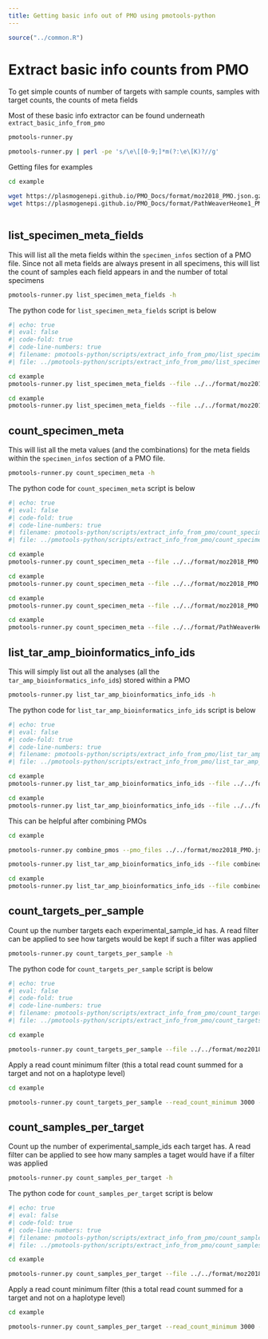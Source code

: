 ```yaml
---
title: Getting basic info out of PMO using pmotools-python
---
```


```r
source("../common.R")
```

# Extract basic info counts from PMO 


To get simple counts of number of targets with sample counts, samples with target counts, the counts of meta fields 

Most of these basic info extractor can be found underneath `extract_basic_info_from_pmo`

```bash
pmotools-runner.py
```

```bash
pmotools-runner.py | perl -pe 's/\e\[[0-9;]*m(?:\e\[K)?//g'
```


Getting files for examples 


```bash
cd example 

wget https://plasmogenepi.github.io/PMO_Docs/format/moz2018_PMO.json.gz
wget https://plasmogenepi.github.io/PMO_Docs/format/PathWeaverHeome1_PMO.json.gz



```




## list_specimen_meta_fields


This will list all the meta fields within the `specimen_infos` section of a PMO file. Since not all meta fields are always present in all specimens, this will list the count of samples each field appears in and the number of total specimens  

```bash
pmotools-runner.py list_specimen_meta_fields -h 
```


The python code for `list_specimen_meta_fields` script is below

```python
#| echo: true
#| eval: false
#| code-fold: true
#| code-line-numbers: true
#| filename: pmotools-python/scripts/extract_info_from_pmo/list_specimen_meta_fields.py
#| file: ../pmotools-python/scripts/extract_info_from_pmo/list_specimen_meta_fields.py
```

```bash
cd example 
pmotools-runner.py list_specimen_meta_fields --file ../../format/moz2018_PMO.json.gz

```

```bash
cd example 
pmotools-runner.py list_specimen_meta_fields --file ../../format/moz2018_PMO.json.gz --output spec_fields_moz2018_PMO.tsv --overwrite

```




## count_specimen_meta


This will list all the meta values (and the combinations) for the meta fields within the `specimen_infos` section of a PMO file.


```bash
pmotools-runner.py count_specimen_meta -h 
```


The python code for `count_specimen_meta` script is below

```python
#| echo: true
#| eval: false
#| code-fold: true
#| code-line-numbers: true
#| filename: pmotools-python/scripts/extract_info_from_pmo/count_specimen_meta.py
#| file: ../pmotools-python/scripts/extract_info_from_pmo/count_specimen_meta.py
```


```bash
cd example 
pmotools-runner.py count_specimen_meta --file ../../format/moz2018_PMO.json.gz --meta_fields collection_country

```

```bash
cd example 
pmotools-runner.py count_specimen_meta --file ../../format/moz2018_PMO.json.gz --meta_fields collection_country --overwrite --output collection_country_count_moz2018_PMO.tsv.gz 

```

```bash
cd example 
pmotools-runner.py count_specimen_meta --file ../../format/moz2018_PMO.json.gz --meta_fields collection_country,geo_admin3

```

```bash
cd example 
pmotools-runner.py count_specimen_meta --file ../../format/PathWeaverHeome1_PMO.json.gz --meta_fields collection_country,collection_date | head

```

## list_tar_amp_bioinformatics_info_ids 


This will simply list out all the analyses (all the `tar_amp_bioinformatics_info_id`s) stored within a PMO 


```bash
pmotools-runner.py list_tar_amp_bioinformatics_info_ids -h 
```


The python code for `list_tar_amp_bioinformatics_info_ids` script is below

```python
#| echo: true
#| eval: false
#| code-fold: true
#| code-line-numbers: true
#| filename: pmotools-python/scripts/extract_info_from_pmo/list_tar_amp_bioinformatics_info_ids.py
#| file: ../pmotools-python/scripts/extract_info_from_pmo/list_tar_amp_bioinformatics_info_ids.py
```



```bash
cd example 
pmotools-runner.py list_tar_amp_bioinformatics_info_ids --file ../../format/moz2018_PMO.json.gz  

```

```bash
cd example 
pmotools-runner.py list_tar_amp_bioinformatics_info_ids --file ../../format/PathWeaverHeome1_PMO.json.gz 

```

This can be helpful after combining PMOs 


```bash
cd example 

pmotools-runner.py combine_pmos --pmo_files ../../format/moz2018_PMO.json.gz,../../format/PathWeaverHeome1_PMO.json.gz --output combined_Heome1_PMO.json.gz --overwrite

pmotools-runner.py list_tar_amp_bioinformatics_info_ids --file combined_Heome1_PMO.json.gz 

```

```bash
cd example 
pmotools-runner.py list_tar_amp_bioinformatics_info_ids --file combined_Heome1_PMO.json.gz 

```



## count_targets_per_sample 

Count up the number targets each experimental_sample_id has. A read filter can be applied to see how targets would be kept if such a filter was applied 

```bash
pmotools-runner.py count_targets_per_sample -h 
```


The python code for `count_targets_per_sample` script is below

```python
#| echo: true
#| eval: false
#| code-fold: true
#| code-line-numbers: true
#| filename: pmotools-python/scripts/extract_info_from_pmo/count_targets_per_sample.py
#| file: ../pmotools-python/scripts/extract_info_from_pmo/count_targets_per_sample.py
```

```bash
cd example 

pmotools-runner.py count_targets_per_sample --file ../../format/moz2018_PMO.json.gz  | head

```

Apply a read count minimum filter (this a total read count summed for a target and not on a haplotype level) 

```bash
cd example 

pmotools-runner.py count_targets_per_sample --read_count_minimum 3000 --file ../../format/moz2018_PMO.json.gz  | head

```

## count_samples_per_target  


Count up the number of experimental_sample_ids each target has. A read filter can be applied to see how many samples a taget would have if a filter was applied 


```bash
pmotools-runner.py count_samples_per_target -h 
```


The python code for `count_samples_per_target` script is below

```python
#| echo: true
#| eval: false
#| code-fold: true
#| code-line-numbers: true
#| filename: pmotools-python/scripts/extract_info_from_pmo/count_samples_per_target.py
#| file: ../pmotools-python/scripts/extract_info_from_pmo/count_samples_per_target.py
```



```bash
cd example 

pmotools-runner.py count_samples_per_target --file ../../format/moz2018_PMO.json.gz  | head

```

Apply a read count minimum filter (this a total read count summed for a target and not on a haplotype level) 

```bash
cd example 

pmotools-runner.py count_samples_per_target --read_count_minimum 3000 --file ../../format/moz2018_PMO.json.gz  | head

```


